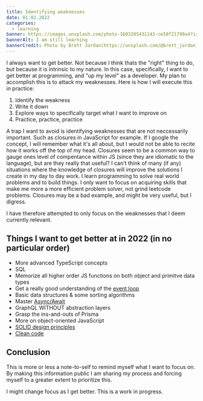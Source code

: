 ```yaml
---
title: Identifying weaknesses
date: 01.02.2022
categories:
  - learning
banner: https://images.unsplash.com/photo-1603205431143-ce58f21799a4?ixlib=rb-1.2.1&ixid=MnwxMjA3fDB8MHxwaG90by1wYWdlfHx8fGVufDB8fHx8&auto=format&fit=crop&w=2574&q=80
bannerAlt: I am still learning
bannerCredit: Photo by Brett Jordan(https://unsplash.com/@brett_jordan)
---
```


I always want to get better. Not because I think thats the "right" thing to do, but because it is intrinsic to my nature.
In this case, specifically, I want to get better at programming, and "up my level" as a developer. My plan to accomplish this is to attack my weaknesses.
Here is how I will execute this in practice:

1. Identify the weakness
2. Write it down
3. Explore ways to specifically target what I want to improve on
4. Practice, practice, practice

A trap I want to avoid is identifying weaknesses that are not neccessarily important. Such as closures in JavaScript for example.
If I google the concept, I will remember what it's all about, but I would not be able to recite how it works off the top of my head. Closures seem to be a common way to gauge ones level of compentance within JS (since they are idiomatic to the language), but are they really that useful?
I can't think of many (if any) situations where the knowledge of closures will improve the solutions I create in my day to day work. I learn programming to solve real world problems and to build things.
I only want to focus on acquiring skills that make me more a more efficient problem solver, not grind leetcode problems. Closures may be a bad example, and might be very useful, but I digress.

I have therefore attempted to only focus on the weaknesses that I deem currently relevant.

## Things I want to get better at in 2022 (in no particular order)

- More advanced TypeScript concepts
- SQL
- Memorize all higher order JS functions on both object and primitve data types
- Get a really good understanding of the [event loop](https://www.youtube.com/watch?v=8aGhZQkoFbQ)
- Basic data structures & some sorting algorithms
- Master [Async/Await](https://www.youtube.com/watch?v=vn3tm0quoqE&t=275s)
- GraphQL WITHOUT abstraction layers
- Grasp the ins-and-outs of Prisma
- More on object-oriented JavaScript
- [SOLID design principles](https://www.youtube.com/playlist?list=PLZlA0Gpn_vH9kocFX7R7BAe_CvvOCO_p9)
- [Clean code](https://www.youtube.com/playlist?list=PLZlA0Gpn_vH-xGQ-nQ87rXI7QkM6W3E79)

## Conclusion

This is more or less a note-to-self to remind myself what I want to focus on. By making this information public I am sharing my process and forcing myself to a greater extent to prioritize this.

I might change focus as I get better. This is a work in progress.
